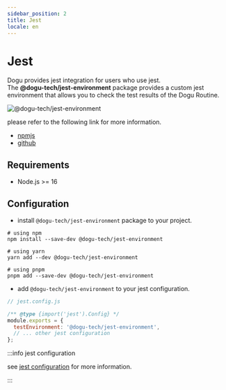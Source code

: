 ```yaml
---
sidebar_position: 2
title: Jest
locale: en
---
```


# Jest

Dogu provides jest integration for users who use jest.  
The **@dogu-tech/jest-environment** package provides a custom jest environment that allows you to check the test results of the Dogu Routine.

![@dogu-tech/jest-environment](/img/testing-framework-support/jest.png)

please refer to the following link for more information.

- [npmjs](https://www.npmjs.com/package/@dogu-tech/jest-environment)
- [github](https://github.com/dogu-team/dogu/tree/main/packages/typescript/jest-environment)

## Requirements

- Node.js >= 16

## Configuration

- install `@dogu-tech/jest-environment` package to your project.

```shell
# using npm
npm install --save-dev @dogu-tech/jest-environment

# using yarn
yarn add --dev @dogu-tech/jest-environment

# using pnpm
pnpm add --save-dev @dogu-tech/jest-environment
```

- add `@dogu-tech/jest-environment` to your jest configuration.

```javascript
// jest.config.js

/** @type {import('jest').Config} */
module.exports = {
  testEnvironment: '@dogu-tech/jest-environment',
  // ... other jest configuration
};
```

:::info jest configuration

see [jest configuration](https://jestjs.io/docs/configuration) for more information.

:::
